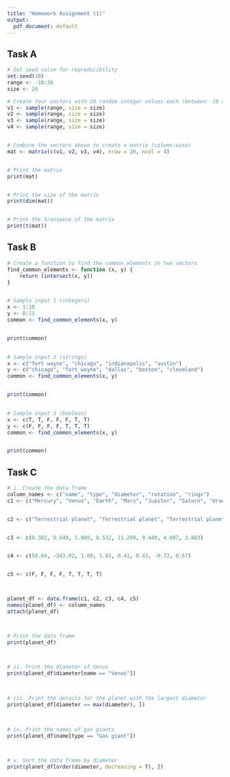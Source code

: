 ```yaml
---
title: "Homework Assignment (1)"
output:
  pdf_document: default
---
```


## Task A
```r
# Set seed value for reproducibility
set.seed(10)
range <- -10:30
size <- 20

# Create four vectors with 20 random integer values each (between -10 and 30)
v1 <- sample(range, size = size)
v2 <- sample(range, size = size)
v3 <- sample(range, size = size)
v4 <- sample(range, size = size)


# Combine the vectors above to create a matrix (column-wise)
mat <- matrix(c(v1, v2, v3, v4), nrow = 20, ncol = 4)


# Print the matrix
print(mat)


# Print the size of the matrix
print(dim(mat))


# Print the transpose of the matrix
print(t(mat))
```


  
## Task B
```r
# Create a function to find the common elements in two vectors
find_common_elements <- function (x, y) {
    return (intersect(x, y))
}


# Sample input 1 (integers)
x <- 1:10
y <- 8:11
common <- find_common_elements(x, y)


print(common)

  
# Sample input 2 (strings)
x <- c("fort wayne", "chicago", "indianapolis", "austin")
y <- c("chicago", "fort wayne", "dallas", "boston", "cleveland")
common <- find_common_elements(x, y)


print(common)

  
# Sample input 3 (boolean)
x <- c(T, T, F, F, F, T, T)
y <- c(F, F, F, F, T, T, T)
common <- find_common_elements(x, y)


print(common)
```

  
## Task C
```r
# i. Create the data frame
column_names <- c("name", "type", "diameter", "rotation", "rings")
c1 <- c("Mercury", "Venus", "Earth", "Mars", "Jupiter", "Saturn", "Uranus", "Neptune")


c2 <- c("Terrestrial planet", "Terrestrial planet", "Terrestrial planet", "Terrestrial planet", "Gas giant", "Gas giant", "Gas giant", "Gas giant")


c3 <- c(0.382, 0.949, 1.000, 0.532, 11.209, 9.449, 4.007, 3.883)


c4 <- c(58.64, -243.02, 1.00, 1.03, 0.41, 0.43, -0.72, 0.67)


c5 <- c(F, F, F, F, T, T, T, T)



planet_df <- data.frame(c1, c2, c3, c4, c5)
names(planet_df) <- column_names
attach(planet_df)



# Print the data frame
print(planet_df)


  
# ii. Print the diameter of Venus
print(planet_df$diameter[name == "Venus"])


  
# iii. Print the details for the planet with the largest diameter
print(planet_df[diameter == max(diameter), ])


  
# iv. Print the names of gas giants
print(planet_df$name[type == "Gas giant"])


  
# v. Sort the data frame by diameter
print(planet_df[order(diameter, decreasing = T), ])
```

